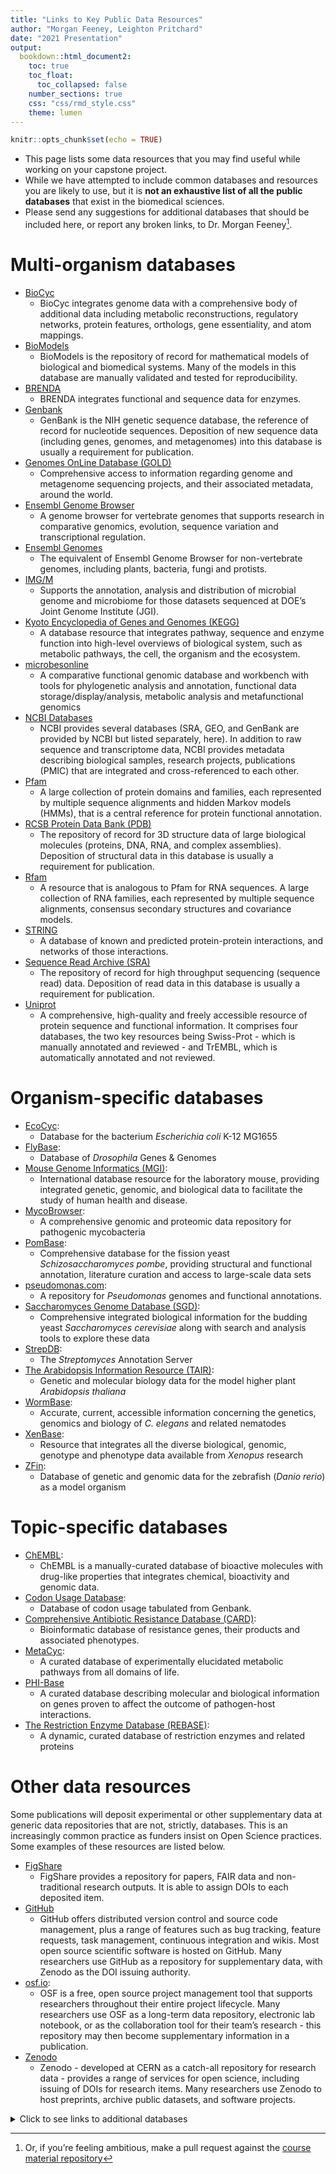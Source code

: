 ```yaml
---
title: "Links to Key Public Data Resources"
author: "Morgan Feeney, Leighton Pritchard"
date: "2021 Presentation"
output: 
  bookdown::html_document2:
    toc: true
    toc_float:
      toc_collapsed: false
    number_sections: true
    css: "css/rmd_style.css"
    theme: lumen
---
```


```r
knitr::opts_chunk$set(echo = TRUE)
```

<div id="summary">
- This page lists some data resources that you may find useful while working on your capstone project.
- While we have attempted to include common databases and resources you are likely to use, but it is **not an exhaustive list of all the public databases** that exist in the biomedical sciences.
- Please send any suggestions for additional databases that should be included here, or report any broken links, to Dr. Morgan Feeney^[Or, if you're feeling ambitious, make a pull request against the [course material repository](https://github.com/sipbs-compbiol/BM432)].
</div>

# Multi-organism databases

- [BioCyc](https://biocyc.org/)
  - BioCyc integrates genome data with a comprehensive body of additional data including metabolic reconstructions, regulatory networks, protein features, orthologs, gene essentiality, and atom mappings.
- [BioModels](https://www.ebi.ac.uk/biomodels/)
  - BioModels is the repository of record for mathematical models of biological and biomedical systems. Many of the models in this database are manually validated and tested for reproducibility.
- [BRENDA](https://www.brenda-enzymes.org/)
  - BRENDA integrates functional and sequence data for enzymes.
- [Genbank](https://www.ncbi.nlm.nih.gov/genbank/)
  - GenBank is the NIH genetic sequence database, the reference of record for nucleotide sequences. Deposition of new sequence data (including genes, genomes, and metagenomes) into this database is usually a requirement for publication.
- [Genomes OnLine Database (GOLD)](https://gold.jgi.doe.gov/)
  - Comprehensive access to information regarding genome and metagenome sequencing projects, and their associated metadata, around the world.
- [Ensembl Genome Browser](https://www.ensembl.org/index.html)
  - A genome browser for vertebrate genomes that supports research in comparative genomics, evolution, sequence variation and transcriptional regulation.
- [Ensembl Genomes](https://ensemblgenomes.org/)
  - The equivalent of Ensembl Genome Browser for non-vertebrate genomes, including plants, bacteria, fungi and protists.
- [IMG/M](https://img.jgi.doe.gov/)
  - Supports the annotation, analysis and distribution of microbial genome and microbiome for those datasets sequenced at DOE's Joint Genome Institute (JGI).
- [Kyoto Encyclopedia of Genes and Genomes (KEGG)](https://www.genome.jp/kegg/)
  - A database resource that integrates pathway, sequence and enzyme function into high-level overviews of biological system, such as metabolic pathways, the cell, the organism and the ecosystem. 
- [microbesonline](http://www.microbesonline.org/)
  - A comparative functional genomic database and workbench with tools for phylogenetic analysis and annotation, functional data storage/display/analysis, metabolic analysis and metafunctional genomics
- [NCBI Databases](https://www.ncbi.nlm.nih.gov/)
  - NCBI provides several databases (SRA, GEO, and GenBank are provided by NCBI but listed separately, here). In addition to raw sequence and transcriptome data, NCBI provides metadata describing biological samples, research projects, publications (PMIC) that are integrated and cross-referenced to each other.
- [Pfam](http://pfam.xfam.org/)
  - A large collection of protein domains and families, each represented by multiple sequence alignments and hidden Markov models (HMMs), that is a central reference for protein functional annotation.
- [RCSB Protein Data Bank (PDB)](https://www.rcsb.org/)
  - The repository of record for 3D structure data of large biological molecules (proteins, DNA, RNA, and complex assemblies). Deposition of structural data in this database is usually a requirement for publication.
- [Rfam](https://rfam.xfam.org/)
  - A resource that is analogous to Pfam for RNA sequences. A large collection of RNA families, each represented by multiple sequence alignments, consensus secondary structures and covariance models.
- [STRING](https://string-db.org/)
  - A database of known and predicted protein-protein interactions, and networks of those interactions.
- [Sequence Read Archive (SRA)](https://www.ncbi.nlm.nih.gov/sra/)
  - The repository of record for high throughput sequencing (sequence read) data. Deposition of read data in this database is usually a requirement for publication.
- [Uniprot](https://www.uniprot.org/)
  - A comprehensive, high-quality and freely accessible resource of protein sequence and functional information. It comprises four databases, the two key resources being Swiss-Prot - which is manually annotated and reviewed - and TrEMBL, which is automatically annotated and not reviewed.

# Organism-specific databases

- [EcoCyc](https://ecocyc.org/):
  - Database for the bacterium *Escherichia coli* K-12 MG1655
- [FlyBase](http://flybase.org/):
  - Database of *Drosophila* Genes & Genomes
- [Mouse Genome Informatics (MGI)](http://www.informatics.jax.org/):
  - International database resource for the laboratory mouse, providing integrated genetic, genomic, and biological data to facilitate the study of human health and disease.
- [MycoBrowser](https://mycobrowser.epfl.ch/):
  - A comprehensive genomic and proteomic data repository for pathogenic mycobacteria
- [PomBase](https://www.pombase.org/):
  - Comprehensive database for the fission yeast *Schizosaccharomyces pombe*, providing structural and functional annotation, literature curation and access to large-scale data sets
- [pseudomonas.com](https://pseudomonas.com/):
  - A repository for *Pseudomonas* genomes and functional annotations.
- [Saccharomyces Genome Database (SGD)](https://www.yeastgenome.org/):
  - Comprehensive integrated biological information for the budding yeast *Saccharomyces cerevisiae* along with search and analysis tools to explore these data
- [StrepDB](http://strepdb.streptomyces.org.uk/):
  - The *Streptomyces* Annotation Server
- [The Arabidopsis Information Resource (TAIR)](https://www.arabidopsis.org/):
  - Genetic and molecular biology data for the model higher plant *Arabidopsis thaliana*
- [WormBase](https://wormbase.org/#012-34-5):
  - Accurate, current, accessible information concerning the genetics, genomics and biology of *C. elegans* and related nematodes
- [XenBase](http://www.xenbase.org/entry/):
  - Resource that integrates all the diverse biological, genomic, genotype and phenotype data available from *Xenopus* research
- [ZFin](http://zfin.org/):
  - Database of genetic and genomic data for the zebrafish (*Danio rerio*) as a model organism

# Topic-specific databases

- [ChEMBL](https://www.ebi.ac.uk/chembl/):
  - ChEMBL is a manually-curated database of bioactive molecules with drug-like properties that integrates chemical, bioactivity and genomic data.
- [Codon Usage Database](http://www.kazusa.or.jp/codon/):
  - Database of codon usage tabulated from Genbank.
- [Comprehensive Antibiotic Resistance Database (CARD)](https://card.mcmaster.ca/):
  - Bioinformatic database of resistance genes, their products and associated phenotypes.
- [MetaCyc](https://metacyc.org/):
  - A curated database of experimentally elucidated metabolic pathways from all domains of life.
- [PHI-Base](http://www.phi-base.org/)
  - A curated database describing molecular and biological information on genes proven to affect the outcome of pathogen-host interactions.
- [The Restriction Enzyme Database (REBASE)](http://rebase.neb.com/rebase/rebase.html):
  - A dynamic, curated database of restriction enzymes and related proteins

# Other data resources

Some publications will deposit experimental or other supplementary data at generic data repositories that are not, strictly, databases. This is an increasingly common practice as funders insist on Open Science practices. Some examples of these resources are listed below.

- [FigShare](https://figshare.com/)
  - FigShare provides a repository for papers, FAIR data and non-traditional research outputs. It is able to assign DOIs to each deposited item.
- [GitHub](https://github.com/)
  -  GitHub offers distributed version control and source code management, plus a range of features such as bug tracking, feature requests, task management, continuous integration and wikis. Most open source scientific software is hosted on GitHub. Many researchers use GitHub as a repository for supplementary data, with Zenodo as the DOI issuing authority.
- [osf.io](https://osf.io/):
  - OSF is a free, open source project management tool that supports researchers throughout their entire project lifecycle. Many researchers use OSF as a long-term data repository, electronic lab notebook, or as the collaboration tool for their team’s research - this repository may then become supplementary information in a publication.
- [Zenodo](https://zenodo.org/)
  - Zenodo - developed at CERN as a catch-all repository for research data - provides a range of services for open science, including issuing of DOIs for research items. Many researchers use Zenodo to host preprints, archive public datasets, and software projects.


<details>
  <summary>Click to see links to additional databases</summary>
Looking for a database not listed here? Try looking in the [NAR database list](https://www.oxfordjournals.org/nar/database/c) or the [Online Bioinformatics Resources Collection (OBRC)](https://www.hsls.pitt.edu/obrc/).
</details>



